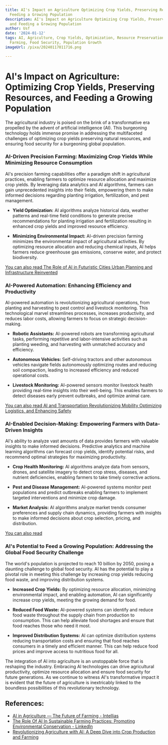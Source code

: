 ```yaml
---
title: AI's Impact on Agriculture Optimizing Crop Yields, Preserving Resources, and
  Feeding a Growing Population
description: AI's Impact on Agriculture Optimizing Crop Yields, Preserving Resources,
  and Feeding a Growing Population
author: Usf
date: '2024-01-12'
tags: AI, Agriculture, Crop Yields, Optimization, Resource Preservation, Sustainable
  Farming, Food Security, Population Growth
imageUrl: /pixa/20240117011716.png

---
```

# AI's  Impact on Agriculture: Optimizing Crop Yields, Preserving Resources, and Feeding a Growing Population

The  agricultural industry is poised on the brink of a transformative era propelled by the advent of  artificial intelligence (AI). This burgeoning technology holds  immense promise  in addressing the multifaceted challenges  of optimizing crop yields preserving natural resources, and ensuring  food security for  a burgeoning global population.

### AI-Driven Precision Farming:  Maximizing Crop Yields  While Minimizing  Resource Consumption

AI's precision farming capabilities offer a paradigm shift in agricultural practices, enabling farmers  to  optimize resource  allocation and maximize crop yields. By leveraging data analytics and AI algorithms, farmers can gain unprecedented insights  into their fields, empowering them to make informed decisions regarding planting irrigation, fertilization,  and pest management.

- **Yield Optimization:** AI algorithms analyze historical data, weather patterns and real-time field conditions to generate  precise recommendations for planting irrigation and fertilization resulting in enhanced crop yields and improved resource efficiency.


- **Minimizing Environmental Impact:** AI-driven precision farming minimizes the  environmental impact of agricultural activities.  By  optimizing resource allocation and reducing chemical inputs, AI helps farmers reduce greenhouse gas emissions, conserve water, and protect biodiversity.

[You can also read The Role  of AI in Futuristic Cities Urban Planning and  Infrastructure Reinvented](The%20Role%20of%20AI%20in%20Futuristic%20Cities%20Urban%20Planning%20and%20Infrastructure%20Reinvented)


### AI-Powered Automation:  Enhancing  Efficiency and Productivity

AI-powered automation is revolutionizing agricultural operations, from planting and  harvesting to pest control and livestock monitoring. This technological marvel streamlines processes, increases productivity, and reduces labor costs, allowing farmers to focus on strategic decision-making.

- **Robotic Assistants:** AI-powered robots are transforming agricultural tasks, performing repetitive and labor-intensive  activities such as planting weeding, and harvesting with unmatched  accuracy and efficiency.


- **Autonomous Vehicles:** Self-driving tractors and other autonomous  vehicles navigate fields autonomously  optimizing  routes and reducing  soil compaction, leading to increased efficiency and reduced operational costs.


- **Livestock Monitoring:** AI-powered sensors monitor livestock  health providing real-time insights into their well-being. This enables farmers to  detect diseases early prevent  outbreaks, and optimize animal care.

[You can also read  AI and Transportation Revolutionizing Mobility  Optimizing Logistics, and Enhancing Safety](AI%20and%20Transportation%20Revolutionizing%20Mobility%2C%20Optimizing%20Logistics%2C%20and%20Enhancing%20Safety)


### AI-Enabled Decision-Making: Empowering Farmers with Data-Driven Insights

AI's  ability to  analyze vast amounts of data provides farmers with  valuable insights to make informed decisions. Predictive analytics and machine learning algorithms can forecast crop yields,  identify potential risks, and recommend optimal  strategies for maximizing productivity.

- **Crop Health Monitoring:** AI algorithms analyze data from sensors, drones, and satellite imagery to detect crop stress, diseases, and nutrient deficiencies,  enabling farmers to take timely corrective actions.


- **Pest and Disease Management:** AI-powered  systems monitor pest  populations and predict outbreaks enabling farmers to implement targeted interventions and minimize crop damage.


- **Market Analysis:** AI algorithms analyze market trends consumer preferences and supply chain  dynamics,  providing  farmers with insights to  make informed decisions about  crop selection,  pricing, and distribution.

[You can also read ]()


### AI's Potential to Feed a Growing Population: Addressing the Global Food Security Challenge

The world's population is projected to reach 10 billion by 2050, posing a daunting challenge to global food security. AI has the potential to play a pivotal role in meeting this challenge by increasing crop yields reducing food waste, and improving distribution systems.

- **Increased Crop Yields:** By optimizing  resource allocation, minimizing environmental impact, and  enabling  automation, AI can significantly increase  crop yields, meeting the growing demand for food.


-  **Reduced  Food Waste:** AI-powered systems can identify and reduce food waste throughout  the  supply chain from production to consumption. This can help alleviate food shortages and ensure that food reaches those who need  it most.


- **Improved Distribution Systems:** AI can optimize distribution systems reducing transportation costs and ensuring that food reaches consumers in a timely and efficient  manner. This can help reduce food prices and improve access to nutritious food for all.

The  integration of AI into agriculture is an unstoppable force that is reshaping the industry. Embracing  AI technologies can drive  agricultural productivity, optimize resource allocation and ensure food security for  future generations. As we continue to witness AI's transformative impact it is evident that the future of agriculture  is inextricably linked to the boundless possibilities of this revolutionary technology.

## References:
- [AI in Agriculture — The Future of Farming - Intellias](https://intellias.com/artificial-intelligence-in-agriculture/)
- [The Role Of AI In Sustainable Farming Practices: Promoting Environmental Conservation - LinkedIn](https://www.linkedin.com/pulse/role-ai-sustainable-farming-practices)
- [Revolutionizing Agriculture with AI: A Deep Dive into Crop Production and Farming](https://www.linkedin.com/pulse/revolutionizing-agriculture-ai-deep-dive-crop-farming-chris-chiancone)
